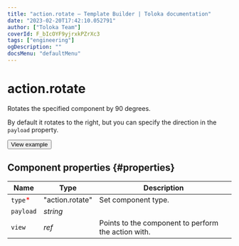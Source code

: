 ```yaml
---
title: "action.rotate — Template Builder | Toloka documentation"
date: "2023-02-20T17:42:10.052791"
author: ["Toloka Team"]
coverId: F_bIcOYF9yjrxkPZrXc3
tags: ["engineering"]
ogDescription: ""
docsMenu: "defaultMenu"
---
```



# action.rotate

Rotates the specified component by 90 degrees.

By default it rotates to the right, but you can specify the direction in the `payload` property.

<Button themeColor="light" view="default" size="l" type="link" url="https://ya.cc/t/XsK8hUgX3tyxpL">View example</Button>

## Component properties {#properties}

**Name** | **Type** | **Description**
----- | ----- | -----
`type`<span style="color: red">\*</span> | "action.rotate" | Set component type.
`payload` | _string_ | <ActionRotateTable1/>
`view` | _ref_ | Points to the component to perform the action with.

<ContactSupport/>